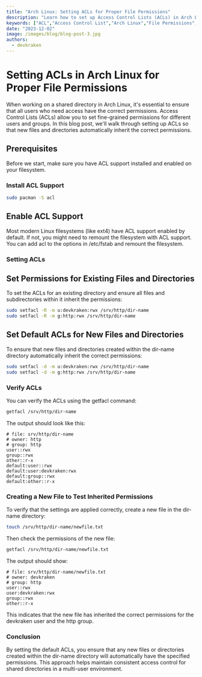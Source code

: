 ```yaml
---
title: "Arch Linux: Setting ACLs for Proper File Permissions"
description: "Learn how to set up Access Control Lists (ACLs) in Arch Linux to manage file permissions effectively. This guide will walk you through the steps to ensure proper user and group access control, making your shared directories more secure and efficient."
keywords: ["ACL","Access Control List","Arch Linux","File Permissions","Linux Permissions","User Permissions","Group Permissions","setfacl","getfacl","Linux File Management","File Security","Shared Directory","File Access Control","Linux System Administration","chmod","chown","Linux ACL Tutorial","DevOps","Sysadmin","Server Management","Linux Tips","Arch Linux Tips"]
date: "2023-12-02"
image: /images/blog/blog-post-3.jpg
authors:
  - devkraken
---
```


# Setting ACLs in Arch Linux for Proper File Permissions

When working on a shared directory in Arch Linux, it's essential to ensure that all users who need access have the correct permissions. Access Control Lists (ACLs) allow you to set fine-grained permissions for different users and groups. In this blog post, we'll walk through setting up ACLs so that new files and directories automatically inherit the correct permissions.

## Prerequisites

Before we start, make sure you have ACL support installed and enabled on your filesystem.

### Install ACL Support

```bash
sudo pacman -S acl
```

## Enable ACL Support

Most modern Linux filesystems (like ext4) have ACL support enabled by default. If not, you might need to remount the filesystem with ACL support. You can add acl to the options in /etc/fstab and remount the filesystem.

### Setting ACLs

## Set Permissions for Existing Files and Directories

To set the ACLs for an existing directory and ensure all files and subdirectories within it inherit the permissions:

```bash
sudo setfacl -R -m u:devkraken:rwx /srv/http/dir-name
sudo setfacl -R -m g:http:rwx /srv/http/dir-name
```
## Set Default ACLs for New Files and Directories

To ensure that new files and directories created within the dir-name directory automatically inherit the correct permissions:

```bash
sudo setfacl -d -m u:devkraken:rwx /srv/http/dir-name
sudo setfacl -d -m g:http:rwx /srv/http/dir-name
```

### Verify ACLs

You can verify the ACLs using the getfacl command:

```bash
getfacl /srv/http/dir-name
```

The output should look like this:

```text
# file: srv/http/dir-name
# owner: http
# group: http
user::rwx
group::rwx
other::r-x
default:user::rwx
default:user:devkraken:rwx
default:group::rwx
default:other::r-x
```

### Creating a New File to Test Inherited Permissions

To verify that the settings are applied correctly, create a new file in the dir-name directory:

```bash
touch /srv/http/dir-name/newfile.txt
```
Then check the permissions of the new file:

```bash
getfacl /srv/http/dir-name/newfile.txt
```
The output should show:

```text
# file: srv/http/dir-name/newfile.txt
# owner: devkraken
# group: http
user::rwx
user:devkraken:rwx
group::rwx
other::r-x
```

This indicates that the new file has inherited the correct permissions for the devkraken user and the http group.

### Conclusion

By setting the default ACLs, you ensure that any new files or directories created within the dir-name directory will automatically have the specified permissions. This approach helps maintain consistent access control for shared directories in a multi-user environment.